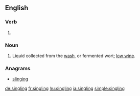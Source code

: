 ==English==

===Verb===
{{head|en|present participle}}

# {{present participle of|single|lang=en|nocat=1}}

===Noun===
{{en-noun}}

# {{lb|en|distilling}} Liquid collected from the [[wash]], or fermented wort; [[low wine]].

===Anagrams===
* [[slinging#English|slinging]]

[[de:singling]]
[[fr:singling]]
[[hu:singling]]
[[ja:singling]]
[[simple:singling]]